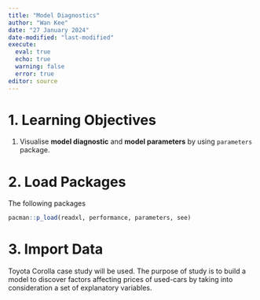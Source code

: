 ```yaml
---
title: "Model Diagnostics"
author: "Wan Kee"
date: "27 January 2024"
date-modified: "last-modified"
execute: 
  eval: true
  echo: true
  warning: false
  error: true
editor: source
---
```


# 1. Learning Objectives

1.  Visualise **model diagnostic** and **model parameters** by using `parameters` package.

# 2. Load Packages

The following packages 
```r
pacman::p_load(readxl, performance, parameters, see)
```

# 3. Import Data

Toyota Corolla case study will be used. The purpose of study is to build a model to discover factors affecting prices of used-cars by taking into consideration a set of explanatory variables.
